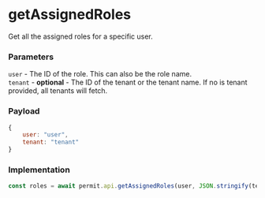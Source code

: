 # getAssignedRoles

Get all the assigned roles for a specific user.

### Parameters

`user` - The ID of the role. This can also be the role name.<br/>
`tenant` - **optional** - The ID of the tenant or the tenant name. If no is tenant provided, all tenants will fetch.<br/>

### Payload

```js
{
	user: "user",
	tenant: "tenant"
}
```

### Implementation

```js
const roles = await permit.api.getAssignedRoles(user, JSON.stringify(tenant));
```
